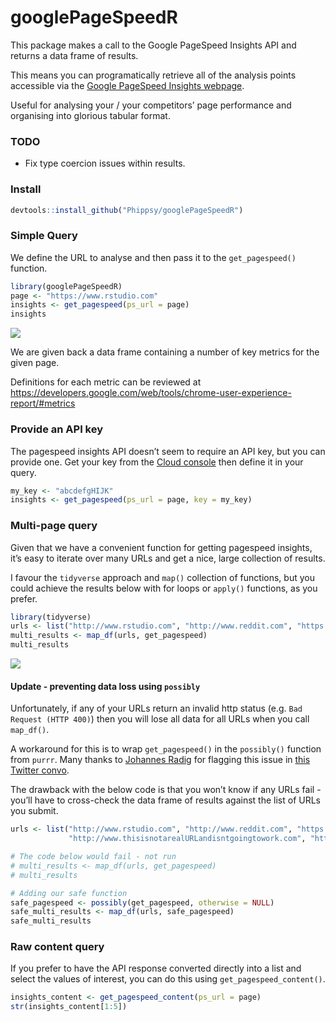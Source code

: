 # googlePageSpeedR

This package makes a call to the Google PageSpeed Insights API and returns a data frame of results. 

This means you can programatically retrieve all of the analysis points accessible via the [Google PageSpeed Insights webpage](https://developers.google.com/speed/pagespeed/insights/?url=http%3A%2F%2Fwww.rstudio.com).

Useful for analysing your / your competitors' page performance and organising into glorious tabular format.

### TODO
- Fix type coercion issues within results.

### Install

```r
devtools::install_github("Phippsy/googlePageSpeedR")
```

### Simple Query

We define the URL to analyse and then pass it to the `get_pagespeed()` function.

```r
library(googlePageSpeedR)
page <- "https://www.rstudio.com"
insights <- get_pagespeed(ps_url = page)
insights
```

![](img/insights.png)

We are given back a data frame containing a number of key metrics for the given page.

Definitions for each metric can be reviewed at [https://developers.google.com/web/tools/chrome-user-experience-report/#metrics](https://developers.google.com/web/tools/chrome-user-experience-report/#metrics)

### Provide an API key

The pagespeed insights API doesn't seem to require an API key, but you can provide one. Get your key from the [Cloud console](https://console.cloud.google.com/) then define it in your query.

```r
my_key <- "abcdefgHIJK"
insights <- get_pagespeed(ps_url = page, key = my_key)
```

### Multi-page query

Given that we have a convenient function for getting pagespeed insights, it's easy to iterate over many URLs and get a nice, large collection of results.

I favour the `tidyverse` approach and `map()` collection of functions, but you could achieve the results below with for loops or `apply()` functions, as you prefer.

```r
library(tidyverse)
urls <- list("http://www.rstudio.com", "http://www.reddit.com", "https://www.python.org/", "https://myspace.com/", "https://www.linux.org")
multi_results <- map_df(urls, get_pagespeed)
multi_results
```

![](img/multi.png)

#### Update - preventing data loss using `possibly`

Unfortunately, if any of your URLs return an invalid http status (e.g. `Bad Request (HTTP 400)`) then you will lose all data for all URLs when you call `map_df()`.

A workaround for this is to wrap `get_pagespeed()` in the `possibly()` function from `purrr`. Many thanks to [Johannes Radig](https://twitter.com/joradig/status/979692615531720704) for flagging this issue in [this Twitter convo](https://twitter.com/joradig/status/979692615531720704).

The drawback with the below code is that you won't know if any URLs fail - you'll have to cross-check the data frame of results against the list of URLs you submit.

```r
urls <- list("http://www.rstudio.com", "http://www.reddit.com", "https://www.python.org/", 
             "http://www.thisisnotarealURLandisntgoingtowork.com", "https://myspace.com/", "https://www.linux.org")

# The code below would fail - not run
# multi_results <- map_df(urls, get_pagespeed)
# multi_results

# Adding our safe function
safe_pagespeed <- possibly(get_pagespeed, otherwise = NULL)
safe_multi_results <- map_df(urls, safe_pagespeed)
safe_multi_results

```

### Raw content query

If you prefer to have the API response converted directly into a list and select the values of interest, you can do this using `get_pagespeed_content()`. 

```r
insights_content <- get_pagespeed_content(ps_url = page)
str(insights_content[1:5])
```

